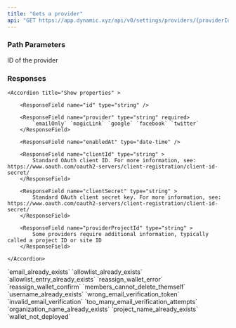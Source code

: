 ```yaml
---
title: "Gets a provider"
api: "GET https://app.dynamic.xyz/api/v0/settings/providers/{providerId}"
---
```


### Path Parameters

<ParamField path="providerId" type="string" required>
  ID of the provider
</ParamField>

### Responses

<Tabs>

<Tab title="🟢 200">

<ResponseField name="providers" type="array of objects" >

    <Accordion title="Show properties" >

        <ResponseField name="id" type="string" />

        <ResponseField name="provider" type="string" required>
            `emailOnly` `magicLink` `google` `facebook` `twitter`
        </ResponseField>

        <ResponseField name="enabledAt" type="date-time" />

        <ResponseField name="clientId" type="string" >
            Standard OAuth client ID. For more information, see: https://www.oauth.com/oauth2-servers/client-registration/client-id-secret/
        </ResponseField>

        <ResponseField name="clientSecret" type="string" >
            Standard OAuth client secret key. For more information, see: https://www.oauth.com/oauth2-servers/client-registration/client-id-secret/
        </ResponseField>

        <ResponseField name="providerProjectId" type="string" >
            Some providers require additional information, typically called a project ID or site ID
        </ResponseField>

    </Accordion>

</ResponseField>

</Tab>

<Tab title="🔴 400">
  <ResponseField name="error" type="string" />
</Tab>

<Tab title="🔴 401">
  <ResponseField name="error" type="string" />
</Tab>

<Tab title="🔴 403">
  <ResponseField name="error" type="string" />
</Tab>

<Tab title="🔴 422">
  <ResponseField name="code" type="string">
    `email_already_exists` `allowlist_already_exists`
    `allowlist_entry_already_exists` `reassign_wallet_error`
    `reassign_wallet_confirm` `members_cannot_delete_themself`
    `username_already_exists` `wrong_email_verification_token`
    `invalid_email_verification` `too_many_email_verification_attempts`
    `organization_name_already_exists` `project_name_already_exists`
    `wallet_not_deployed`
  </ResponseField>
</Tab>

<Tab title="🔴 500">
  <ResponseField name="error" type="string" />
</Tab>

</Tabs>
